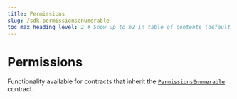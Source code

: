 ---
title: Permissions
slug: /sdk.permissionsenumerable
toc_max_heading_level: 2 # Show up to h2 in table of contents (default is up to h3)
---

# Permissions

Functionality available for contracts that inherit the [`PermissionsEnumerable`](/contracts/PermissionsEnumerable) contract.
